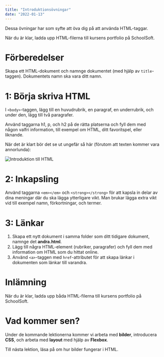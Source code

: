 ```yaml
---
title: "Introduktionsövningar"
date: "2022-01-13"
---
```


Dessa övningar har som syfte att öva dig på att använda HTML-taggar.

När du är klar, ladda upp HTML-filerna till kursens portfolio på SchoolSoft.

# Förberedelser

Skapa ett HTML-dokument och namnge dokumentet (med hjälp av `title`-taggen). Dokumentets namn ska vara ditt namn.

# 1: Börja skriva HTML

I `<body>`-taggen, lägg till en huvudrubrik, en paragraf, en underrubrik, och under den, lägg till två paragrafer.

Använd taggarna h1, p, och h2 på de rätta platserna och fyll dem med någon valfri information, till exempel om HTML, ditt favoritspel, eller liknande.

När det är klart bör det se ut ungefär så här (förutom att texten kommer vara annorlunda):

![Introduktion till HTML](html_intro.png)

# 2: Inkapsling

Använd taggarna `<em></em>` och `<strong></strong>` för att kapsla in delar av dina meningar där du ska lägga ytterligare vikt. Man brukar lägga extra vikt vid till exempel namn, förkortningar, och termer.

# 3: Länkar

1. Skapa ett nytt dokument i samma folder som ditt tidigare dokument, namnge det **andra.html**.
2. Lägg till några HTML-element (rubriker, paragrafer) och fyll dem med information om HTML som du hittat online. 
3. Använd `<a>`-taggen med `href`-attributet för att skapa länkar i dokumenten som länkar till varandra.

# Inlämning

När du är klar, ladda upp båda HTML-filerna till kursens portfolio på SchoolSoft.

# Vad kommer sen?

Under de kommande lektionerna kommer vi arbeta med **bilder**, introducera **CSS**, och arbeta med **layout** med hjälp av **Flexbox**.

Till nästa lektion, läsa på om hur bilder fungerar i HTML.
